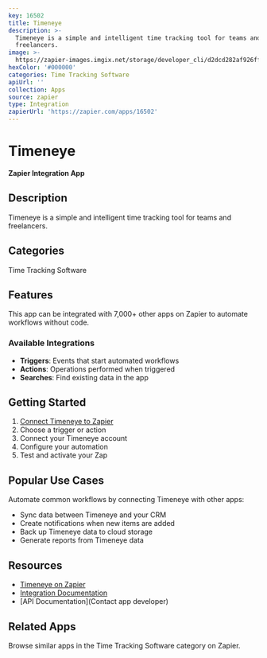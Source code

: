 ```yaml
---
key: 16502
title: Timeneye
description: >-
  Timeneye is a simple and intelligent time tracking tool for teams and
  freelancers.
image: >-
  https://zapier-images.imgix.net/storage/developer_cli/d2dcd282af926ff9060c6275822d5089.png?auto=format%2Ccompress&ixlib=python-3.0.0&q=50
hexColor: '#000000'
categories: Time Tracking Software
apiUrl: ''
collection: Apps
source: zapier
type: Integration
zapierUrl: 'https://zapier.com/apps/16502'
---
```

# Timeneye

**Zapier Integration App**

## Description

Timeneye is a simple and intelligent time tracking tool for teams and freelancers.

## Categories

Time Tracking Software

## Features

This app can be integrated with 7,000+ other apps on Zapier to automate workflows without code.

### Available Integrations

- **Triggers**: Events that start automated workflows
- **Actions**: Operations performed when triggered
- **Searches**: Find existing data in the app

## Getting Started

1. [Connect Timeneye to Zapier](https://zapier.com/apps/16502)
2. Choose a trigger or action
3. Connect your Timeneye account
4. Configure your automation
5. Test and activate your Zap

## Popular Use Cases

Automate common workflows by connecting Timeneye with other apps:

- Sync data between Timeneye and your CRM
- Create notifications when new items are added
- Back up Timeneye data to cloud storage
- Generate reports from Timeneye data

## Resources

- [Timeneye on Zapier](https://zapier.com/apps/16502)
- [Integration Documentation](https://zapier.com/apps/16502/integrations)
- [API Documentation](Contact app developer)

## Related Apps

Browse similar apps in the Time Tracking Software category on Zapier.
